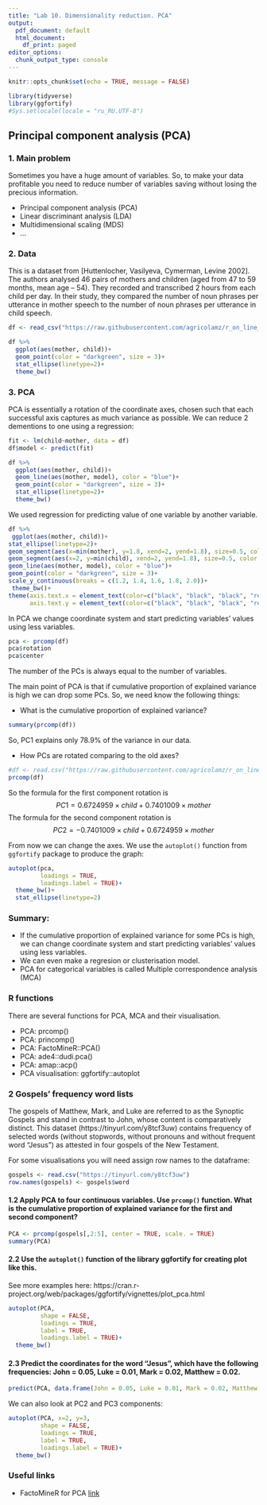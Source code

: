 ```yaml
---
title: "Lab 10. Dimensionality reduction. PCA"
output:
  pdf_document: default
  html_document:
    df_print: paged
editor_options:
  chunk_output_type: console
---
```


```r
knitr::opts_chunk$set(echo = TRUE, message = FALSE)
```

```r
library(tidyverse)
library(ggfortify)
#Sys.setlocale(locale = "ru_RU.UTF-8")
```

## Principal component analysis (PCA)

### 1. Main problem
Sometimes you have a huge amount of variables. So, to make your data profitable you need to reduce number of variables saving without losing the precious information. 

* Principal component analysis (PCA)
* Linear discriminant analysis (LDA)
* Multidimensional scaling (MDS)
* ...

### 2. Data
This is a dataset from [Huttenlocher, Vasilyeva, Cymerman, Levine 2002]. The authors analysed 46 pairs of mothers and children (aged from 47 to 59 months, mean age -- 54). They recorded and transcribed 2 hours from each child per day. In their study, they compared the number of noun phrases per utterance in mother speech to the number of noun phrases per utterance in child speech.
```r
df <- read_csv("https://raw.githubusercontent.com/agricolamz/r_on_line_course_data/master/Huttenlocher_2001.csv")

df %>%
  ggplot(aes(mother, child))+
  geom_point(color = "darkgreen", size = 3)+
  stat_ellipse(linetype=2)+
  theme_bw()
```

### 3. PCA
PCA is essentially a rotation of the coordinate axes, chosen such that each successful axis captures as much variance as possible. We can reduce 2 dementions to one using a regression:

```r
fit <- lm(child~mother, data = df)
df$model <- predict(fit)

df %>%
  ggplot(aes(mother, child))+
  geom_line(aes(mother, model), color = "blue")+
  geom_point(color = "darkgreen", size = 3)+
  stat_ellipse(linetype=2)+
  theme_bw()
```

We used regression for predicting value of one variable by another variable.

```r

df %>%
 ggplot(aes(mother, child))+
stat_ellipse(linetype=2)+
geom_segment(aes(x=min(mother), y=1.8, xend=2, yend=1.8), size=0.5, color = "red", arrow =  arrow(angle = 10, type = "closed", ends = "first"))+
geom_segment(aes(x=2, y=min(child), xend=2, yend=1.8), size=0.5, color = "red", arrow =  arrow(angle = 10, type = "closed"))+
geom_line(aes(mother, model), color = "blue")+
geom_point(color = "darkgreen", size = 3)+
scale_y_continuous(breaks = c(1.2, 1.4, 1.6, 1.8, 2.0))+
 theme_bw()+
theme(axis.text.x = element_text(color=c("black", "black", "black", "red", "black"), size=c(9, 9, 9, 14, 9)),
      axis.text.y = element_text(color=c("black", "black", "black", "red", "black", "black"), size=c(9, 9, 9, 14, 9, 9)))
```

In PCA we change coordinate system and start predicting variables' values using less variables.

```r
pca <- prcomp(df)
pca$rotation
pca$center
```

The number of the PCs is always equal to the number of variables. 

The main point of PCA is that if cumulative proportion of explained variance is high we can drop some PCs. So, we need know the following things:

* What is the cumulative proportion of explained variance?
```r
summary(prcomp(df))
```

So, PC1 explains only 78.9% of the variance in our data.

* How PCs are rotated comparing to the old axes?
```r
#df <- read.csv("https://raw.githubusercontent.com/agricolamz/r_on_line_course_data/master/Huttenlocher_2001.csv")
prcomp(df)
```

So the formula for the first component rotation is
$$PC1 = 0.6724959 \times child + 0.7401009  \times mother$$
The formula for the second component rotation is
$$PC2 = -0.7401009 \times child + 0.6724959  \times mother$$

From now we can change the axes. We use the `autoplot()` function from `ggfortify` package to produce the graph:
```r
autoplot(pca,
         loadings = TRUE,
         loadings.label = TRUE)+
  theme_bw()+
  stat_ellipse(linetype=2)
```


### Summary:

* If the cumulative proportion of explained variance for some PCs is high, we can change coordinate system and start predicting variables' values using less variables.
* We can even make a regresion or clusterisation model.
* PCA for categorical variables is called Multiple correspondence analysis (MCA)

### R functions

There are several functions for PCA, MCA and their visualisation.

* PCA: prcomp()
* PCA: princomp()
* PCA: FactoMineR::PCA()
* PCA: ade4::dudi.pca()
* PCA: amap::acp()
* PCA visualisation: ggfortify::autoplot


### 2 Gospels' frequency word lists 

The gospels of Matthew, Mark, and Luke are referred to as the Synoptic Gospels and stand in contrast to John, whose content is comparatively distinct. This dataset (https://tinyurl.com/y8tcf3uw) contains frequency of selected words (without stopwords, without pronouns and without frequent word "Jesus") as attested in four gospels of the New Testament.

For some visualisations you will need assign row names to the dataframe:

```r
gospels <- read.csv("https://tinyurl.com/y8tcf3uw")
row.names(gospels) <- gospels$word
```

#### 1.2 Apply PCA to four continuous variables. Use `prcomp()` function. What is the cumulative proportion of explained variance for the first and second component?

```r
PCA <- prcomp(gospels[,2:5], center = TRUE, scale. = TRUE)
summary(PCA)
```

#### 2.2 Use the `autoplot()` function of the library ggfortify for creating plot like this. 
See more examples here: https://cran.r-project.org/web/packages/ggfortify/vignettes/plot_pca.html

```r
autoplot(PCA,
         shape = FALSE,
         loadings = TRUE,
         label = TRUE,
         loadings.label = TRUE)+
  theme_bw()
```

#### 2.3 Predict the coordinates for the word "Jesus", which have the following frequencies: John = 0.05, Luke = 0.01, Mark = 0.02, Matthew = 0.02.

```r
predict(PCA, data.frame(John = 0.05, Luke = 0.01, Mark = 0.02, Matthew = 0.02))
```

We can also look at PC2 and PC3 components:
```r
autoplot(PCA, x=2, y=3,
         shape = FALSE,
         loadings = TRUE,
         label = TRUE,
         loadings.label = TRUE)+
  theme_bw()
```

### Useful links

* FactoMineR for PCA [link](http://www.sthda.com/english/articles/31-principal-component-methods-in-r-practical-guide/112-pca-principal-component-analysis-essentials/)
